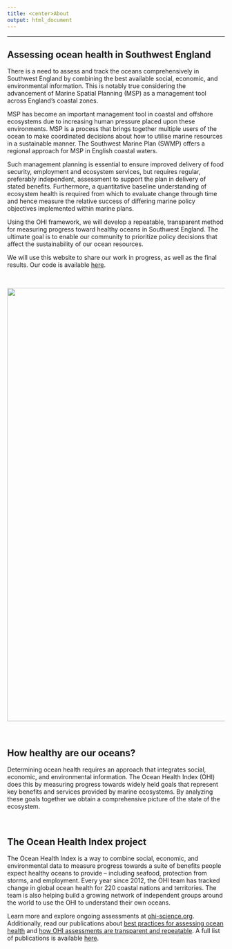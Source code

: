 ```yaml
---
title: <center>About
output: html_document
---
```


<!--- please edit as needed!--->

----
## Assessing ocean health in Southwest England
 
There is a need to assess and track the oceans comprehensively in Southwest England by combining the best available social, economic, and environmental information. This is notably true considering the advancement of Marine Spatial Planning (MSP) as a management tool across England’s coastal zones. 

MSP has become an important management tool in coastal and offshore ecosystems due to increasing human pressure placed upon these environments. MSP is a process that brings together multiple users of the ocean to make coordinated decisions about how to utilise marine resources in a sustainable manner. The Southwest Marine Plan (SWMP) offers a regional approach for MSP in English coastal waters.

Such management planning is essential to ensure improved delivery of food security, employment and ecosystem services, but requires regular, preferably independent, assessment to support the plan in delivery of stated benefits. Furthermore, a quantitative baseline understanding of ecosystem health is required from which to evaluate change through time and hence measure the relative success of differing marine policy objectives implemented within marine plans. 

Using the OHI framework, we will develop a repeatable, transparent method for measuring progress toward healthy oceans in Southwest England. The ultimate goal is to enable our community to prioritize policy decisions that affect the sustainability of our ocean resources.

We will use this website to share our work in progress, as well as the final results. Our code is available [here](https://github.com/OHI-Science/esw).

<br>

<center><img src="images/Bedruthan.JPG" width="1000px"></center> 

<br>

## How healthy are our oceans?

Determining ocean health requires an approach that integrates social, economic, and environmental information. The Ocean Health Index (OHI) does this by measuring progress towards widely held goals that represent key benefits and services provided by marine ecosystems. By analyzing these goals together we obtain a comprehensive picture of the state of the ecosystem. 

<br>



## The Ocean Health Index project

The Ocean Health Index is a way to combine social, economic, and environmental data to measure progress towards a suite of benefits people expect healthy oceans to provide – including seafood, protection from storms, and employment. Every year since 2012, the OHI team has tracked change in global ocean health for 220 coastal nations and territories. The team is also helping build a growing network of independent groups around the world to use the OHI to understand their own oceans. 

Learn more and explore ongoing assessments at [ohi-science.org](http://ohi-science.org). Additionally, read our publications about [best practices for assessing ocean health](https://peerj.com/articles/1503/) and [how OHI assessments are transparent and repeatable](https://www.nature.com/articles/s41559-017-0160). A full list of publications is available [here](http://ohi-science.org/publications).
